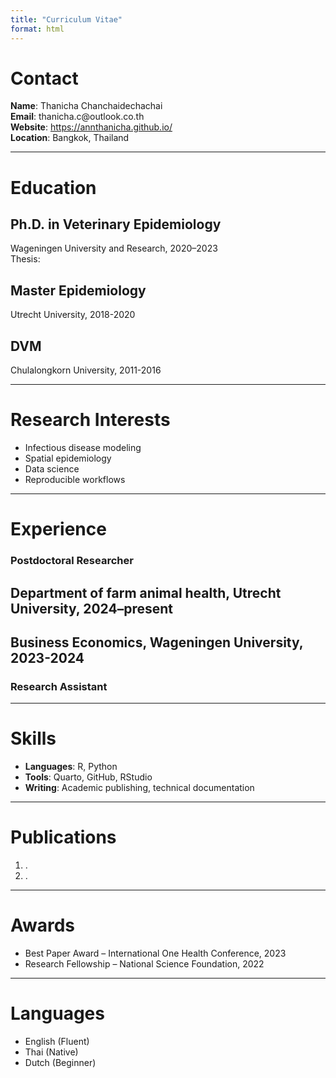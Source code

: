 ```yaml
---
title: "Curriculum Vitae"
format: html
---
```


# Contact

**Name**: Thanicha Chanchaidechachai\
**Email**: thanicha.c\@outlook.co.th\
**Website**: <https://annthanicha.github.io/>\
**Location**: Bangkok, Thailand

------------------------------------------------------------------------

# Education

## Ph.D. in Veterinary Epidemiology

Wageningen University and Research, 2020–2023\
Thesis:

## Master Epidemiology

Utrecht University, 2018-2020

## DVM

Chulalongkorn University, 2011-2016

------------------------------------------------------------------------

# Research Interests

-   Infectious disease modeling
-   Spatial epidemiology
-   Data science
-   Reproducible workflows

------------------------------------------------------------------------

# Experience

### Postdoctoral Researcher

**Department of farm animal health, Utrecht University**, 2024–present\
-

**Business Economics, Wageningen University**, 2023-2024\
-

### Research Assistant

------------------------------------------------------------------------

# Skills

-   **Languages**: R, Python\
-   **Tools**: Quarto, GitHub, RStudio\
-   **Writing**: Academic publishing, technical documentation

------------------------------------------------------------------------

# Publications

1.  .
2.  .

------------------------------------------------------------------------

# Awards

-   Best Paper Award – International One Health Conference, 2023\
-   Research Fellowship – National Science Foundation, 2022

------------------------------------------------------------------------

# Languages

-   English (Fluent)
-   Thai (Native)
-   Dutch (Beginner)
